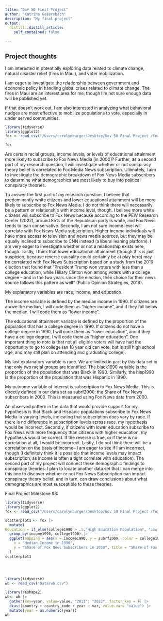 ```yaml
---
title: "Gov 50 Final Project"
author: "Katrina Geiersbach"
description: "My final project"
output:
  distill::distill_article:
    self_contained: false
  
---
```



## Project thoughts

I am interested in potentially exploring data related to climate change, natural disaster relief (fires in Maui), and voter mobilization.

I am eager to investigate the relationship between government and economic policy in handling global crises related to climate change. The fires in Maui are an interest area for me, though I'm not sure enough data will be published yet. 

If that doesn't work out, I am also interested in analyzing what behavioral nudges are most effective to mobilize populations to vote, especially in under served communities. 




```r

library(tidyverse)
library(ggplot2)
fox <- read_csv("/Users/carolynburger/Desktop/Gov 50 Final Project /foxnews.csv")

fox 

```

Are certain racial groups, income levels, or levels of educational attainment more likely to subscribe to Fox News Media [in 2000]? Further, as a second part of my research question, I will investigate whether or not conspiracy theory belief is correlated to Fox Media News subscription. Ultimately, I aim to investigate the demographic breakdown of Fox News Media subscribers to determine what demographics are most likely to buy into political conspiracy theories. 


To answer the first part of my research question, I believe that predominantly white citizens and lower educational attainment will be more likely to subscribe to Fox News Media. I do not think there will necessarily be a pattern or relationship with income level, though. I believe more white citizens will subscribe to Fox News because according to the PEW Research Center (2022), around 85% of the Republican party is white, and Fox News tends to lean conservative. Secondly, I am not sure income level will correlate with Fox News Media subscription. Higher income individuals will have more access to television and news media sources, but they may be equally inclined to subscribe to CNN instead (a liberal leaning platform). I am very eager to investigate whether or not a relationship exists here, though. Lastly, I think that lower educational attainment (though this is just suspicion, because reverse causality could certainly be at play here) may be correlated with Fox News Subscription based on a study from the 2016 election that found that "President Trump won voters with less than a college education, while Hillary Clinton won among voters with a college degree – and in the two years since the election, their choice for their news source follows this pattern as well" (Public Opinion Strategies, 2019).


My explanatory variables are race, income, and education. 

The income variable is defined by the median income in 1990. If citizens are above the median, I will code them as "higher income", and if they fall below the median, I will code them as "lower income". 

The educational attainment variable is defined by the proportion of the population that has a college degree in 1990. If citizens do not have a college degree in 1990, I will code them as "lower education", and if they have a college degree, I will code them as "higher education". One important thing to note is that not all eligible voters will have had the opportunity to go to college (an 18 year old can vote, but is still high school age, and may still plan on attending and graduating college).

My last explanatory variable is race. We are limited in part by this data set in that only two racial groups are identified. The black1990 variable is the proportion of the population that was Black in 1990. Similarly, the hisp1990 is the proportion of the population that was Hispanic in 1990. 


My outcome variable of interest is subscription to Fox News Media. This is directly defined in our data set as subrf2000: the
Share of Fox News subscribers in 2000. This is measured using Fox News data from 2000.


An observed pattern in the data that would provide support for my hypothesis is that Black and Hispanic populations subscribe to Fox News Media in varying levels, indicating that subscription does vary by race. If there is no difference in subscription levels across race, my hypothesis would be incorrect. Secondly, if citizens with lower education subscribe to Fox News with more frequency than citizens with higher education, my hypothesis would be correct. If the reverse is true, or if there is no correlation at all, I would be incorrect. Lastly, I do not think there will be a correlation on the basis of income-- I am eager to see if I am incorrect, though (I definitely think it is possible that income levels may impact subscription, as income is often a tight correlate with education). The second part of my project will connect these demographic findings to conspiracy theories. I plan to locate another data set that I can merge into this one to discover whether or not Fox News Subscription can impact conspiracy theory belief, and in turn, can draw conclusions about what demographics are most susceptible to these theories. 



Final Project Milestone #3: 

```r


library(tidyverse)
library(ggplot2)
fox <- read_csv("/Users/carolynburger/Desktop/Gov 50 Final Project /foxnews.csv")

scatterplot1 <- fox |>
  mutate(
Education = if_else(college1990 > .5,"High Education Population", "Low Education Population")) |>
  group_by(income1990, college1990) |>
  ggplot(mapping = aes(x = income1990, y = subrf2000, color = college1990)) + geom_point(mapping = aes(color = Education)) + labs(
    x = "Median Income in 1990", 
    y = "Share of Fox News Subscribers in 2000", title = "Share of Fox News Subscribers on the Basis of Income and Education"
  )
scatterplot1
  
  
  

```






```r
library(tidyverse)
wb <- read_csv("Data/wb.csv")
```
```r
library(reshape2)
wb<- wb |>
  gather(key=year, value=value, "2013": "2022", factor_key = F) |>
  dcast(country + country_code + year ~ var, value.var= "value") |>
  mutate(year = as.numeric(year))
wb

```




